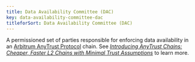 ```yaml
---
title: Data Availability Committee (DAC)
key: data-availability-committee-dac
titleforSort: Data Availability Committee (DAC)
---
```

<p>
A permissioned set of parties responsible for enforcing data availability in an <a href="/intro/glossary#arbitrum-anytrust-protocol">Arbitrum AnyTrust Protocol</a> chain. See <em><a href="https://medium.com/offchainlabs/introducing-anytrust-chains-cheaper-faster-l2-chains-with-minimal-trust-assumptions-31def59eb8d7">Introducing AnyTrust Chains: Cheaper, Faster L2 Chains with Minimal Trust Assumptions</a></em> to learn more.
</p>



